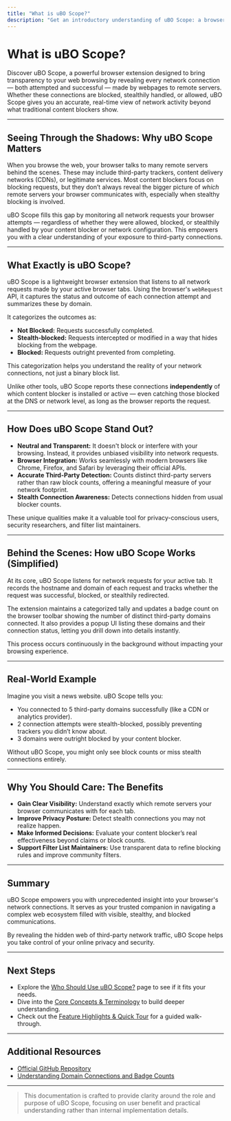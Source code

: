 ```yaml
---
title: "What is uBO Scope?"
description: "Get an introductory understanding of uBO Scope: a browser extension designed to reveal all attempted and successful connections to remote servers, providing transparency into third-party network activity regardless of which content blocker is active. Learn the product’s value proposition and what makes it different from other privacy tools."
---
```


# What is uBO Scope?

Discover uBO Scope, a powerful browser extension designed to bring transparency to your web browsing by revealing every network connection — both attempted and successful — made by webpages to remote servers. Whether these connections are blocked, stealthily handled, or allowed, uBO Scope gives you an accurate, real-time view of network activity beyond what traditional content blockers show.

---

## Seeing Through the Shadows: Why uBO Scope Matters

When you browse the web, your browser talks to many remote servers behind the scenes. These may include third-party trackers, content delivery networks (CDNs), or legitimate services. Most content blockers focus on blocking requests, but they don’t always reveal the bigger picture of *which* remote servers your browser communicates with, especially when stealthy blocking is involved.

uBO Scope fills this gap by monitoring all network requests your browser attempts — regardless of whether they were allowed, blocked, or stealthily handled by your content blocker or network configuration. This empowers you with a clear understanding of your exposure to third-party connections.

---

## What Exactly is uBO Scope?

uBO Scope is a lightweight browser extension that listens to all network requests made by your active browser tabs. Using the browser's `webRequest` API, it captures the status and outcome of each connection attempt and summarizes these by domain.

It categorizes the outcomes as:

- **Not Blocked:** Requests successfully completed.
- **Stealth-blocked:** Requests intercepted or modified in a way that hides blocking from the webpage.
- **Blocked:** Requests outright prevented from completing.

This categorization helps you understand the reality of your network connections, not just a binary block list.

Unlike other tools, uBO Scope reports these connections **independently** of which content blocker is installed or active — even catching those blocked at the DNS or network level, as long as the browser reports the request.

---

## How Does uBO Scope Stand Out?

- **Neutral and Transparent:** It doesn't block or interfere with your browsing. Instead, it provides unbiased visibility into network requests.
- **Browser Integration:** Works seamlessly with modern browsers like Chrome, Firefox, and Safari by leveraging their official APIs.
- **Accurate Third-Party Detection:** Counts distinct third-party servers rather than raw block counts, offering a meaningful measure of your network footprint.
- **Stealth Connection Awareness:** Detects connections hidden from usual blocker counts.

These unique qualities make it a valuable tool for privacy-conscious users, security researchers, and filter list maintainers.

---

## Behind the Scenes: How uBO Scope Works (Simplified)

At its core, uBO Scope listens for network requests for your active tab. It records the hostname and domain of each request and tracks whether the request was successful, blocked, or stealthily redirected.

The extension maintains a categorized tally and updates a badge count on the browser toolbar showing the number of distinct third-party domains connected. It also provides a popup UI listing these domains and their connection status, letting you drill down into details instantly.

This process occurs continuously in the background without impacting your browsing experience.

---

## Real-World Example

Imagine you visit a news website. uBO Scope tells you:

- You connected to 5 third-party domains successfully (like a CDN or analytics provider).
- 2 connection attempts were stealth-blocked, possibly preventing trackers you didn’t know about.
- 3 domains were outright blocked by your content blocker.

Without uBO Scope, you might only see block counts or miss stealth connections entirely.

---

## Why You Should Care: The Benefits

- **Gain Clear Visibility:** Understand exactly which remote servers your browser communicates with for each tab.
- **Improve Privacy Posture:** Detect stealth connections you may not realize happen.
- **Make Informed Decisions:** Evaluate your content blocker’s real effectiveness beyond claims or block counts.
- **Support Filter List Maintainers:** Use transparent data to refine blocking rules and improve community filters.

---

## Summary

uBO Scope empowers you with unprecedented insight into your browser's network connections. It serves as your trusted companion in navigating a complex web ecosystem filled with visible, stealthy, and blocked communications.

By revealing the hidden web of third-party network traffic, uBO Scope helps you take control of your online privacy and security.

---

## Next Steps
- Explore the [Who Should Use uBO Scope?](/overview/introduction-core-concepts/who-should-use) page to see if it fits your needs.
- Dive into the [Core Concepts & Terminology](/overview/introduction-core-concepts/core-concepts-terminology) to build deeper understanding.
- Check out the [Feature Highlights & Quick Tour](/overview/architecture-workflows/feature-tour) for a guided walk-through.


---

## Additional Resources
- [Official GitHub Repository](https://github.com/gorhill/uBO-Scope)
- [Understanding Domain Connections and Badge Counts](/guides/interpreting-results/understanding-domain-connections)

---

>This documentation is crafted to provide clarity around the role and purpose of uBO Scope, focusing on user benefit and practical understanding rather than internal implementation details.